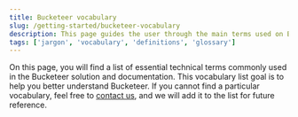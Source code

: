 ```yaml
---
title: Bucketeer vocabulary
slug: /getting-started/bucketeer-vocabulary
description: This page guides the user through the main terms used on Bucketeer's documentation.
tags: ['jargon', 'vocabulary', 'definitions', 'glossary']
---
```



On this page, you will find a list of essential technical terms commonly used in the Bucketeer solution and documentation. This vocabulary list goal is to help you better understand Bucketeer. If you cannot find a particular vocabulary, feel free to [contact us](https://app.slack.com/client/T08PSQ7BQ/C043026BME1), and we will add it to the list for future reference.

<FilterComponent dataList={vocabularyList.vocabularyList} />
